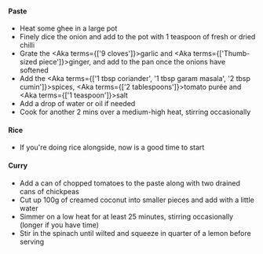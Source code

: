 
#### Paste
- Heat some ghee in a large pot
- Finely dice the onion and add to the pot with 1 teaspoon of fresh or dried chilli
- Grate the <Aka terms={['9 cloves']}>garlic</Aka> and <Aka terms={['Thumb-sized piece']}>ginger</Aka>, and add to the pan once the onions have softened
- Add the <Aka terms={['1 tbsp coriander', '1 tbsp garam masala', '2 tbsp cumin']}>spices</Aka>, <Aka terms={['2 tablespoons']}>tomato purée</Aka> and <Aka terms={['1 teaspoon']}>salt</Aka>
- Add a drop of water or oil if needed
- Cook for another 2 mins over a medium-high heat, stirring occasionally

#### Rice

- If you're doing rice alongside, now is a good time to start

#### Curry
- Add a can of chopped tomatoes to the paste along with two drained cans of chickpeas
- Cut up 100g of creamed coconut into smaller pieces and add with a little water
- Simmer on a low heat for at least 25 minutes, stirring occasionally (longer if you have time)
- Stir in the spinach until wilted and squeeze in quarter of a lemon before serving
